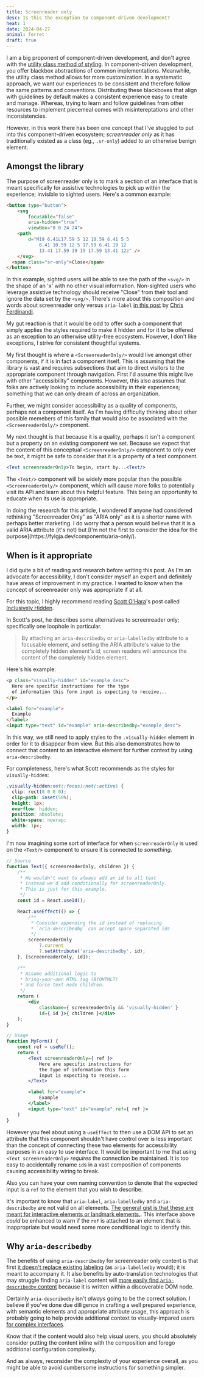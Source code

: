 ```yaml
---
title: Screenreader only
desc: Is this the exception to component-driven development?
heat: 1
date: 2024-04-27
animal: ferret
draft: true
---
```



I am a big proponent of component-driven development, and don't agree with the [utility class method of styling](./classname-soup). In component-driven development, you offer blackbox abstractions of common implementations. Meanwhile, the utility class method allows for more customization. In a systematic approach, we want our experiences to be consistent and therefore follow the same patterns and conventions. Distributing these blackboxes that align with guidelines by default makes a consistent experience easy to create and manage. Whereas, trying to learn and follow guidelines from other resources to implement piecemeal comes with misintereptations and other inconsistencies.

However, in this work there has been one concept that I've stuggled to put into this component-driven ecosystem; _screenreader only_ as it has traditionally existed as a class (eg., `.sr-only`) added to an otherwise benign element.

## Amongst the library

The purpose of screenreader only is to mark a section of an interface that is meant specifically for assistive technologies to pick up within the experience; invisible to sighted users. Here's a common example:

```html
<button type="button">
    <svg
        focusable="false"
        aria-hidden="true"
        viewBox="0 0 24 24">
    <path
        d="M19 6.41L17.59 5 12 10.59 6.41 5 5
            6.41 10.59 12 5 17.59 6.41 19 12
            13.41 17.59 19 19 17.59 13.41 12z" />
    </svg>
  <span class="sr-only">Close</span>
</button>
```

In this example, sighted users will be able to see the path of the `<svg/>` in the shape of an 'x' with no other visual information. Non-sighted users who leverage assistive technology should receive "Close" from their tool and ignore the data set by the `<svg/>`. There's more about this composition and words about screenreader only versus `aria-label` [in this post](https://gomakethings.com/revisting-aria-label-versus-a-visually-hidden-class/#pairing-a-visually-hidden-class-with-aria-hidden) by [Chris Ferdinandi](https://twitter.com/ChrisFerdinandi).

My gut reaction is that it would be odd to offer such a component that simply applies the styles required to make it hidden and for it to be offered as an exception to an otherwise utility-free ecosystem. However, I don't like exceptions, I strive for consistent thoughtful systems.

My first thought is where a `<ScreenreaderOnly/>` would live amongst other components, if it is in fact a component itself. This is assuming that the library is vast and requires subsections that aim to direct visitors to the appropriate component through navigation. First I'd assume this might live with other "accessibility" components. However, this also assumes that folks are actively looking to include accessibility in their experiences; something that we can only dream of across an organization.

Further, we might consider accessibility as a quality of components, perhaps not a component itself. As I'm having difficulty thinking about other possible memebers of this family that would also be associated with the `<ScreenreaderOnly/>` component.

My next thought is that because it is a quality, perhaps it isn't a component but a property on an existing component we set. Because we expect that the content of this conceptual `<ScreenreaderOnly/>` component to only ever be text, it might be safe to consider that it is a property of a text component.

```jsx
<Text screenreaderOnly>To begin, start by...<Text/>
```

The `<Text/>` component will be widely more popular than the possible `<ScreenreaderOnly/>` component, which will cause more folks to potentially visit its API and learn about this helpful feature. This being an opportunity to educate when its use is appropriate.

<Aside>
    In doing the research for this article, I wondered if anyone had considered rethinking "Screenreader Only" as "ARIA only" as it is a shorter name with perhaps better marketing. I do worry that a person would believe that it is a valid ARIA attribute (it's not) but [I'm not the first to consider the idea for the purpose](https://fylgja.dev/components/aria-only/).
</Aside>

## When is it appropriate

I did quite a bit of reading and research before writing this post. As I'm an advocate for accessibility, I don't consider myself an expert and definitely have areas of improvement in my practice. I wanted to know when the concept of screenreader only was appropriate if at all.

For this topic, I highly recommend reading [Scott O'Hara](https://twitter.com/scottohara)'s post called [Inclusively Hidden](https://www.scottohara.me/blog/2017/04/14/inclusively-hidden.html).

In Scott's post, he describes some alternatives to screenreader only; specifically one loophole in particular.

> By attaching an `aria-describedby` or `aria-labelledby` attribute to a focusable element, and setting the ARIA attribute's value to the completely hidden element's id, screen readers will announce the content of the completely hidden element.

Here's his example:

```html
<p class="visually-hidden" id="example_desc">
  Here are specific instructions for the type
  of information this form input is expecting to receive...
</p>

<label for="example">
  Example
</label>
<input type="text" id="example" aria-describedby="example_desc">
```

In this way, we still need to apply styles to the `.visually-hidden` element in order for it to disappear from view. But this also demonstrates how to connect that content to an interactive element for further context by using `aria-describedby`.

For completeness, here's what Scott recommends as the styles for `visually-hidden`:

```css
.visually-hidden:not(:focus):not(:active) {
  clip: rect(0 0 0 0); 
  clip-path: inset(50%);
  height: 1px;
  overflow: hidden;
  position: absolute;
  white-space: nowrap; 
  width: 1px;
}
```

I'm now imagining some sort of interface for when `screenreaderOnly` is used on the `<Text/>` component to ensure it is connected to _something_.

```jsx
// Source
function Text({ screenreaderOnly, children }) {
    /**
     * We wouldn't want to always add an id to all text
     * instead we'd add conditionally for screenreaderOnly.
     * This is just for this example.
     */
    const id = React.useId();

    React.useEffect(() => {
        /**
         * Consider appending the id instead of replacing
         * `aria-describedby` can accept space separated ids
         */
        screenreaderOnly
            ?.current
            ?.setAttribute('aria-describedby', id);
    }, [screenreaderOnly, id]);

    /**
     * Assume additional logic to
     * bring-your-own HTML tag (BYOHTMLT)
     * and force text node children.
     */
    return (
        <div
            className={ screenreaderOnly && 'visually-hidden' }
            id={ id }>{ children }</div>
    );  
}

// Usage
function MyForm() {
    const ref = useRef();
    return (
        <Text screenreaderOnly={ ref }>
            Here are specific instructions for
            the type of information this form
            input is expecting to receive...
        </Text>

        <label for="example">
            Example
        </label>
        <input type="text" id="example" ref={ ref }>
    )
}
```

However you feel about using a `useEffect` to then use a DOM API to set an attribute that this component shouldn't have control over is less important than the concept of connecting these two elements for accessibility purposes in an easy to use interface. It would be important to me that using `<Text screenreaderOnly>` _requires_ the connection be maintained. It is too easy to accidentally rename `id`s in a vast composition of components causing accessibility wiring to break.

Also you can have your own naming convention to denote that the expected input is a `ref` to the element that you wish to describe.

It's important to know that `aria-label`, `aria-labelledby` and `aria-describedby` are not valid on all elements. [The general gist is that these are meant for interactive elements or landmark elements.](https://www.tpgi.com/short-note-on-aria-label-aria-labelledby-and-aria-describedby/). This interface above _could_ be enhanced to warn if the `ref` is attached to an element that is inappropriate but would need some more conditional logic to identify this.

## Why `aria-describedby`

The benefits of using `aria-describedby` for screenreader only content is that first [it doesn't replace existing labeling](https://www.aaron-gustafson.com/notebook/aria-quicktip-labelledby-vs-describedby/) (as `aria-labelledby` would); it is meant to accompany it. It also benefits by auto-translation technologies that may struggle finding `aria-label` content will [more easily find `aria-describedby` content](https://heydonworks.com/article/aria-label-is-a-xenophobe/) because it is written within a discoverable DOM node.

Certainly `aria-describedby` isn't _always_ going to be the correct solution. I believe if you've done due dilligence in crafting a well prepared experience, with semantic elements and appropriate attribute usage, this approach is probably going to help provide additional context to visually-impared users [for complex interfaces](https://adrianroselli.com/2019/10/stop-giving-control-hints-to-screen-readers.html).

Know that if the content would also help visual users, you should absolutely consider putting the content inline with the composition and forego additional configuration complexity.

And as always, reconsider the complexity of your experience overall, as you might be able to avoid cumbersome instructions for something simpler.